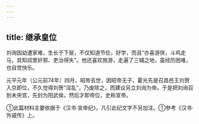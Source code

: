 ```yaml
---
---
---
```

title: 继承皇位
---



刘询因幼遭家难，生长于下层，不仅知道节俭，好学，而且“亦喜游侠，斗鸡走马，具知闾里奸邪、吏治得失”。他还喜欢旅游，走遍了三辅之地，虽经历困难，也自觉快乐。

元平元年（公元前74年）四月，昭帝去世，因昭帝无子，霍光先是召昌邑王刘贺入京即位，不久觉得刘贺“淫乱”，乃废除之，而建议另立刘询为帝。于是把刘询召到未央宫，先封为阳武侯，然后才即帝位，史称宣帝。

①此篇材料主要依据于《汉书·宣帝纪》，凡引此纪文字不另加注。①参考《汉书·外戚传》上。